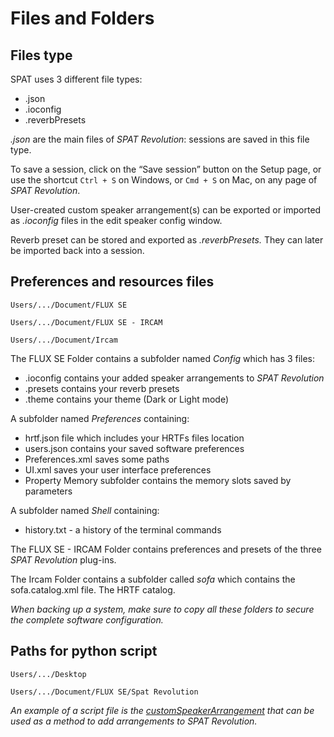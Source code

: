 # Files and Folders

## Files type

SPAT uses 3 different file types:

* .json
* .ioconfig
* .reverbPresets

*.json* are the main files of  _SPAT Revolution_: sessions are saved in this file type.

To save a session, click on the "Save session" button on the Setup page, or use the shortcut ```Ctrl + S``` on Windows, or ```Cmd + S``` on Mac, on any page of  _SPAT Revolution_.

User-created custom speaker arrangement(s) can be exported or imported as *.ioconfig* files in the edit speaker config window.

Reverb preset can be stored and exported as *.reverbPresets.* They can later be imported back into a session.

## Preferences and resources files

```Users/.../Document/FLUX SE```

```Users/.../Document/FLUX SE - IRCAM```

```Users/.../Document/Ircam```

The FLUX SE Folder contains a subfolder named *Config*  which has 3 files:  

* .ioconfig contains your added speaker arrangements to  _SPAT Revolution_
* .presets contains your reverb presets
* .theme contains your theme (Dark or Light mode)

A subfolder named *Preferences* containing:

*  hrtf.json file which includes your HRTFs files location
*  users.json contains your saved software preferences
*  Preferences.xml saves some paths
*  UI.xml saves your user interface preferences
*  Property Memory subfolder contains the memory slots saved by parameters

A subfolder named *Shell* containing:

*  history.txt - a history of the terminal commands

The FLUX SE - IRCAM Folder contains preferences and presets of the three _SPAT Revolution_ plug-ins.

The Ircam Folder contains a subfolder called *sofa* which contains the sofa.catalog.xml file. The HRTF catalog.

:::{.callout-note}
*When backing up a system, make sure to copy all these folders to secure the complete software configuration.*
:::

## Paths for python script

```Users/.../Desktop```

```Users/.../Document/FLUX SE/Spat Revolution```

:::{.callout-note}
*An example of a script file is the [customSpeakerArrangement](https://public.3.basecamp.com/p/rQStK3igPkaXisYS4Gs5sJ2g/upload/download/customSpeakerArrangement.py?disposition=attachment) that can be used as a method to add arrangements to  _SPAT Revolution_.*
:::